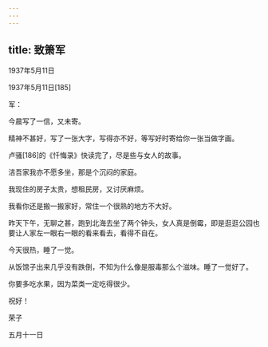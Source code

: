 ```yaml
---
---
---
```

title: 致箫军
---




1937年5月11日


1937年5月11日[185]


军：

今晨写了一信，又未寄。

精神不甚好，写了一张大字，写得亦不好，等写好时寄给你一张当做字画。

卢骚[186]的《忏悔录》快读完了，尽是些与女人的故事。

洁吾家我亦不愿多坐，那是个沉闷的家庭。

我现住的房子太贵，想租民房，又讨厌麻烦。

我看你还是搬一搬家好，常住一个很熟的地方不大好。

昨天下午，无聊之甚，跑到北海去坐了两个钟头，女人真是倒霉，即是逛逛公园也要让人家左一眼右一眼的看来看去，看得不自在。

今天很热，睡了一觉。

从饭馆子出来几乎没有跌倒，不知为什么像是服毒那么个滋味。睡了一觉好了。

你要多吃水果，因为菜类一定吃得很少。

祝好！

荣子

五月十一日